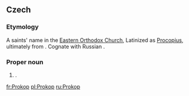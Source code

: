 ==Czech==
{{wikipedia|lang=cs}}

===Etymology===
A saints' name in the [[Eastern Orthodox Church]], Latinized as [[Procopius]], ultimately from {{etyl|grc|cs}}. Cognate with Russian {{term|Прокопий|lang=ru}}.

===Proper noun===
{{cs-proper noun|g=m}}

# {{given name|male|lang=cs}}.

[[fr:Prokop]]
[[pl:Prokop]]
[[ru:Prokop]]